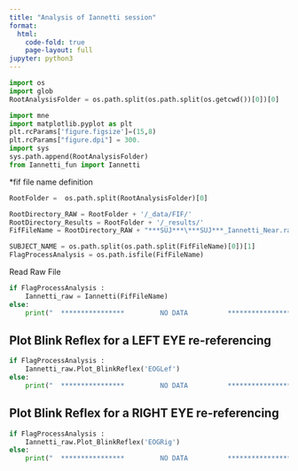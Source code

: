 ```yaml
---
title: "Analysis of Iannetti session"
format:
  html:
    code-fold: true
    page-layout: full
jupyter: python3
---
```



```python
import os 
import glob
RootAnalysisFolder = os.path.split(os.path.split(os.getcwd())[0])[0]

import mne
import matplotlib.pyplot as plt
plt.rcParams['figure.figsize']=(15,8)
plt.rcParams["figure.dpi"] = 300.
import sys
sys.path.append(RootAnalysisFolder)
from Iannetti_fun import Iannetti
```


*fif file name definition

```python

RootFolder =  os.path.split(RootAnalysisFolder)[0]

RootDirectory_RAW = RootFolder + '/_data/FIF/'
RootDirectory_Results = RootFolder + '/_results/'
FifFileName = RootDirectory_RAW + "***SUJ***\***SUJ***_Iannetti_Near.raw.fif"

SUBJECT_NAME = os.path.split(os.path.split(FifFileName)[0])[1]
FlagProcessAnalysis = os.path.isfile(FifFileName)

```



Read Raw File

```python
if FlagProcessAnalysis :
	Iannetti_raw = Iannetti(FifFileName)
else:
	print("  ****************         NO DATA          ****************")		
```

## Plot Blink Reflex for a LEFT EYE re-referencing

```python

if FlagProcessAnalysis :
	Iannetti_raw.Plot_BlinkReflex('EOGLef')
else:
	print("  ****************         NO DATA          ****************")		
```


## Plot Blink Reflex for a RIGHT EYE re-referencing

```python

if FlagProcessAnalysis :
	Iannetti_raw.Plot_BlinkReflex('EOGRig')
else:
	print("  ****************         NO DATA          ****************")		
```